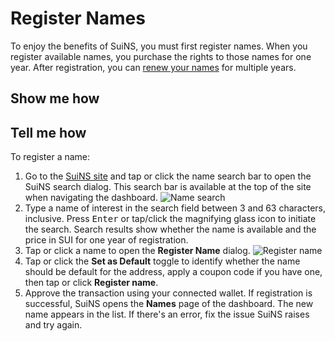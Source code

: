 # Register Names

To enjoy the benefits of SuiNS, you must first register names. When you register available names, you purchase the rights to those names for one year. After registration, you can [renew your names](./renew.mdx) for multiple years.


## Show me how

<Player videoFilename="suins-howto-registration"/>

## Tell me how

To register a name:

1. Go to the [SuiNS site](https://suins.io/) and tap or click the name search bar to open the SuiNS search dialog. This search bar is available at the top of the site when navigating the dashboard.
    ![Name search](/images/ui/name-search.png)
1. Type a name of interest in the search field between 3 and 63 characters, inclusive. Press <kbd>Enter</kbd> or tap/click the magnifying glass icon to initiate the search. Search results show whether the name is available and the price in SUI for one year of registration. 
1. Tap or click a name to open the **Register Name** dialog.
    ![Register name](/images/ui/register-name.png)
1. Tap or click the **Set as Default** toggle to identify whether the name should be default for the address, apply a coupon code if you have one, then tap or click **Register name**. 
1. Approve the transaction using your connected wallet. If registration is successful, SuiNS opens the **Names** page of the dashboard. The new name appears in the list. If there's an error, fix the issue SuiNS raises and try again.